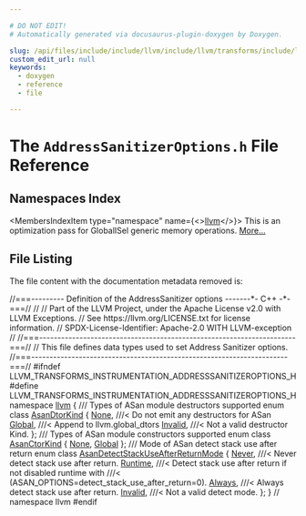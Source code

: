 ```yaml
---

# DO NOT EDIT!
# Automatically generated via docusaurus-plugin-doxygen by Doxygen.

slug: /api/files/include/include/llvm/include/llvm/transforms/include/llvm/transforms/instrumentation/addresssanitizeroptions-h
custom_edit_url: null
keywords:
  - doxygen
  - reference
  - file

---
```





# The `AddressSanitizerOptions.h` File Reference

<DoxygenPage pluginConfig={pluginConfig}>



## Namespaces Index

<MembersIndex>

<MembersIndexItem
  type="namespace"
  name={<><a href="/docs/api/namespaces/llvm">llvm</a></>}>
This is an optimization pass for GlobalISel generic memory operations. <a href="/docs/api/namespaces/llvm/#details">More...</a>
</MembersIndexItem>

</MembersIndex>


## File Listing

The file content with the documentation metadata removed is:

<ProgramListing>

<Link id="l00001" /><CodeLine lineNumber="1"><span class="doxyHighlightComment">//===--------- Definition of the AddressSanitizer options -------&#42;- C++ -&#42;-===//</span></CodeLine>
<Link id="l00002" /><CodeLine lineNumber="2"><span class="doxyHighlightComment">//</span></CodeLine>
<Link id="l00003" /><CodeLine lineNumber="3"><span class="doxyHighlightComment">// Part of the LLVM Project, under the Apache License v2.0 with LLVM Exceptions.</span></CodeLine>
<Link id="l00004" /><CodeLine lineNumber="4"><span class="doxyHighlightComment">// See https://llvm.org/LICENSE.txt for license information.</span></CodeLine>
<Link id="l00005" /><CodeLine lineNumber="5"><span class="doxyHighlightComment">// SPDX-License-Identifier: Apache-2.0 WITH LLVM-exception</span></CodeLine>
<Link id="l00006" /><CodeLine lineNumber="6"><span class="doxyHighlightComment">//</span></CodeLine>
<Link id="l00007" /><CodeLine lineNumber="7"><span class="doxyHighlightComment">//===----------------------------------------------------------------------===//</span></CodeLine>
<Link id="l00008" /><CodeLine lineNumber="8"><span class="doxyHighlightComment">// This file defines data types used to set Address Sanitizer options.</span></CodeLine>
<Link id="l00009" /><CodeLine lineNumber="9"><span class="doxyHighlightComment">//===----------------------------------------------------------------------===//</span></CodeLine>
<Link id="l00010" /><CodeLine lineNumber="10"><span class="doxyHighlightPreprocessor">#ifndef LLVM&#95;TRANSFORMS&#95;INSTRUMENTATION&#95;ADDRESSSANITIZEROPTIONS&#95;H</span></CodeLine>
<Link id="l00011" /><CodeLine lineNumber="11"><span class="doxyHighlightPreprocessor">#define LLVM&#95;TRANSFORMS&#95;INSTRUMENTATION&#95;ADDRESSSANITIZEROPTIONS&#95;H</span></CodeLine>
<Link id="l00012" /><CodeLine lineNumber="12"></CodeLine>
<Link id="l00013" /><CodeLine lineNumber="13"><span class="doxyHighlightKeyword">namespace </span><span class="doxyHighlight"><a href="/docs/api/namespaces/llvm">llvm</a> &#123;</span></CodeLine>
<Link id="l00014" /><CodeLine lineNumber="14"></CodeLine>
<Link id="l00015" /><CodeLine lineNumber="15"><span class="doxyHighlightComment">/// Types of ASan module destructors supported</span></CodeLine>
<Link id="l00016" /><CodeLine lineNumber="16" lineLink="/docs/api/namespaces/llvm/#a9aa6dce3613309b3509522a00d6569bf"><span class="doxyHighlightKeyword">enum class</span><span class="doxyHighlight"> <a href="/docs/api/namespaces/llvm/#a9aa6dce3613309b3509522a00d6569bf">AsanDtorKind</a> &#123;</span></CodeLine>
<Link id="l00017" /><CodeLine lineNumber="17" lineLink="/docs/api/namespaces/llvm/#a9aa6dce3613309b3509522a00d6569bfa6adf97f83acf6453d4a6a4b1070f3754"><span class="doxyHighlight">  <a href="/docs/api/namespaces/llvm/#a7a24c2247bd546fc56e2de6cfd04a3d7a116ebf2078ffd98178ffbdd2f544ebb7">None</a>,    </span><span class="doxyHighlightComment">///&lt; Do not emit any destructors for ASan</span></CodeLine>
<Link id="l00018" /><CodeLine lineNumber="18" lineLink="/docs/api/namespaces/llvm/#a9aa6dce3613309b3509522a00d6569bfa4cc6684df7b4a92b1dec6fce3264fac8"><span class="doxyHighlight">  <a href="/docs/api/namespaces/llvm/#a9aa6dce3613309b3509522a00d6569bfa4cc6684df7b4a92b1dec6fce3264fac8">Global</a>,  </span><span class="doxyHighlightComment">///&lt; Append to llvm.global&#95;dtors</span></CodeLine>
<Link id="l00019" /><CodeLine lineNumber="19" lineLink="/docs/api/namespaces/llvm/#a9aa6dce3613309b3509522a00d6569bfa4bbb8f967da6d1a610596d7257179c2b"><span class="doxyHighlight">  <a href="/docs/api/namespaces/llvm/#af59335be18fa802d111a646be658b7d0a68a576ae5bab85b26f5e5a947d3b41e8">Invalid</a>, </span><span class="doxyHighlightComment">///&lt; Not a valid destructor Kind.</span></CodeLine>
<Link id="l00020" /><CodeLine lineNumber="20"><span class="doxyHighlight">&#125;;</span></CodeLine>
<Link id="l00021" /><CodeLine lineNumber="21"></CodeLine>
<Link id="l00022" /><CodeLine lineNumber="22"><span class="doxyHighlightComment">/// Types of ASan module constructors supported</span></CodeLine>
<Link id="l00023" /><CodeLine lineNumber="23" lineLink="/docs/api/namespaces/llvm/#ae42efdb5798a010a1c768129ea7ddf08"><span class="doxyHighlightKeyword">enum class</span><span class="doxyHighlight"> <a href="/docs/api/namespaces/llvm/#ae42efdb5798a010a1c768129ea7ddf08">AsanCtorKind</a> &#123;</span></CodeLine>
<Link id="l00024" /><CodeLine lineNumber="24" lineLink="/docs/api/namespaces/llvm/#ae42efdb5798a010a1c768129ea7ddf08a6adf97f83acf6453d4a6a4b1070f3754"><span class="doxyHighlight">  <a href="/docs/api/namespaces/llvm/#a7a24c2247bd546fc56e2de6cfd04a3d7a116ebf2078ffd98178ffbdd2f544ebb7">None</a>,</span></CodeLine>
<Link id="l00025" /><CodeLine lineNumber="25" lineLink="/docs/api/namespaces/llvm/#ae42efdb5798a010a1c768129ea7ddf08a4cc6684df7b4a92b1dec6fce3264fac8"><span class="doxyHighlight">  <a href="/docs/api/namespaces/llvm/#a9aa6dce3613309b3509522a00d6569bfa4cc6684df7b4a92b1dec6fce3264fac8">Global</a></span></CodeLine>
<Link id="l00026" /><CodeLine lineNumber="26"><span class="doxyHighlight">&#125;;</span></CodeLine>
<Link id="l00027" /><CodeLine lineNumber="27"></CodeLine>
<Link id="l00028" /><CodeLine lineNumber="28"><span class="doxyHighlightComment">/// Mode of ASan detect stack use after return</span></CodeLine>
<Link id="l00029" /><CodeLine lineNumber="29" lineLink="/docs/api/namespaces/llvm/#a273ffd11c1ebf40fc70e3b22009adabd"><span class="doxyHighlightKeyword">enum class</span><span class="doxyHighlight"> <a href="/docs/api/namespaces/llvm/#a273ffd11c1ebf40fc70e3b22009adabd">AsanDetectStackUseAfterReturnMode</a> &#123;</span></CodeLine>
<Link id="l00030" /><CodeLine lineNumber="30" lineLink="/docs/api/namespaces/llvm/#a273ffd11c1ebf40fc70e3b22009adabda6e7b34fa59e1bd229b207892956dc41c"><span class="doxyHighlight">  <a href="/docs/api/namespaces/llvm/#a78637df2e0b9a5e2109af945b0baaf34a6e7b34fa59e1bd229b207892956dc41c">Never</a>,   </span><span class="doxyHighlightComment">///&lt; Never detect stack use after return.</span></CodeLine>
<Link id="l00031" /><CodeLine lineNumber="31" lineLink="/docs/api/namespaces/llvm/#a273ffd11c1ebf40fc70e3b22009adabdabc366f2d0ba3d681e7a3899917c5d3de"><span class="doxyHighlight">  <a href="/docs/api/namespaces/llvm/#a273ffd11c1ebf40fc70e3b22009adabdabc366f2d0ba3d681e7a3899917c5d3de">Runtime</a>, </span><span class="doxyHighlightComment">///&lt; Detect stack use after return if not disabled runtime with</span></CodeLine>
<Link id="l00032" /><CodeLine lineNumber="32"><span class="doxyHighlightComment">           ///&lt; (ASAN&#95;OPTIONS=detect&#95;stack&#95;use&#95;after&#95;return=0).</span></CodeLine>
<Link id="l00033" /><CodeLine lineNumber="33" lineLink="/docs/api/namespaces/llvm/#a273ffd11c1ebf40fc70e3b22009adabda68eec46437c384d8dad18d5464ebc35c"><span class="doxyHighlight">  <a href="/docs/api/namespaces/llvm/#a86a87fba6a15227ff4f33edd538e6d0fa68eec46437c384d8dad18d5464ebc35c">Always</a>,  </span><span class="doxyHighlightComment">///&lt; Always detect stack use after return.</span></CodeLine>
<Link id="l00034" /><CodeLine lineNumber="34" lineLink="/docs/api/namespaces/llvm/#a273ffd11c1ebf40fc70e3b22009adabda4bbb8f967da6d1a610596d7257179c2b"><span class="doxyHighlight">  <a href="/docs/api/namespaces/llvm/#af59335be18fa802d111a646be658b7d0a68a576ae5bab85b26f5e5a947d3b41e8">Invalid</a>, </span><span class="doxyHighlightComment">///&lt; Not a valid detect mode.</span></CodeLine>
<Link id="l00035" /><CodeLine lineNumber="35"><span class="doxyHighlight">&#125;;</span></CodeLine>
<Link id="l00036" /><CodeLine lineNumber="36"></CodeLine>
<Link id="l00037" /><CodeLine lineNumber="37"><span class="doxyHighlight">&#125; </span><span class="doxyHighlightComment">// namespace llvm</span></CodeLine>
<Link id="l00038" /><CodeLine lineNumber="38"></CodeLine>
<Link id="l00039" /><CodeLine lineNumber="39"><span class="doxyHighlightPreprocessor">#endif</span></CodeLine>

</ProgramListing>


</DoxygenPage>
